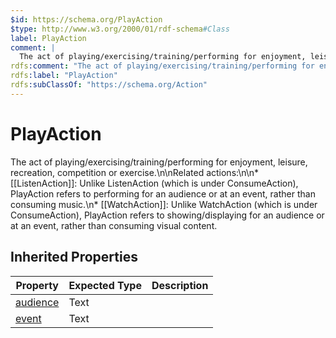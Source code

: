 ```yaml
---
$id: https://schema.org/PlayAction
$type: http://www.w3.org/2000/01/rdf-schema#Class
label: PlayAction
comment: |
  The act of playing/exercising/training/performing for enjoyment, leisure, recreation, competition or exercise.\n\nRelated actions:\n\n* [[ListenAction]]: Unlike ListenAction (which is under ConsumeAction), PlayAction refers to performing for an audience or at an event, rather than consuming music.\n* [[WatchAction]]: Unlike WatchAction (which is under ConsumeAction), PlayAction refers to showing/displaying for an audience or at an event, rather than consuming visual content.
rdfs:comment: "The act of playing/exercising/training/performing for enjoyment, leisure, recreation, competition or exercise.\\n\\nRelated actions:\\n\\n* [[ListenAction]]: Unlike ListenAction (which is under ConsumeAction), PlayAction refers to performing for an audience or at an event, rather than consuming music.\\n* [[WatchAction]]: Unlike WatchAction (which is under ConsumeAction), PlayAction refers to showing/displaying for an audience or at an event, rather than consuming visual content."
rdfs:label: "PlayAction"
rdfs:subClassOf: "https://schema.org/Action"
---
```


# PlayAction

The act of playing/exercising/training/performing for enjoyment, leisure, recreation, competition or exercise.\n\nRelated actions:\n\n* [[ListenAction]]: Unlike ListenAction (which is under ConsumeAction), PlayAction refers to performing for an audience or at an event, rather than consuming music.\n* [[WatchAction]]: Unlike WatchAction (which is under ConsumeAction), PlayAction refers to showing/displaying for an audience or at an event, rather than consuming visual content.

## Inherited Properties

| Property | Expected Type | Description |
| --- | --- | --- |
| [audience](https://schema.org/audience) | Text |  |
| [event](https://schema.org/event) | Text |  |
